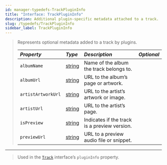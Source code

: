 ```yaml
---
id: manager-typedefs-TrackPluginInfo
title: "Interface: TrackPluginInfo"
description: Additional plugin-specific metadata attached to a track.
slug: /typedefs/TrackPluginInfo
sidebar_label: TrackPluginInfo
---
```


> Represents optional metadata added to a track by plugins.
> 
> | <i className="fa-solid fa-hashtag"/> Property | <i className="fa-solid fa-font"/> Type                                                            | <i className="fa-solid fa-list"/> Description | <i className="fa-solid fa-flask"/> Optional |
> |:----------------------------------------------|:--------------------------------------------------------------------------------------------------|:----------------------------------------------|:-------------------------------------------:|
> | `albumName`                                   | [string](https://developer.mozilla.org/en-US/docs/Web/JavaScript/Reference/Global_Objects/String) | Name of the album the track belongs to.       | <i className="fa-solid fa-check"/>          |
> | `albumUrl`                                    | [string](https://developer.mozilla.org/en-US/docs/Web/JavaScript/Reference/Global_Objects/String) | URL to the album’s page or artwork.           | <i className="fa-solid fa-check"/>          |
> | `artistArtworkUrl`                            | [string](https://developer.mozilla.org/en-US/docs/Web/JavaScript/Reference/Global_Objects/String) | URL to the artist’s artwork or image.         | <i className="fa-solid fa-check"/>          |
> | `artistUrl`                                   | [string](https://developer.mozilla.org/en-US/docs/Web/JavaScript/Reference/Global_Objects/String) | URL to the artist’s page.                     | <i className="fa-solid fa-check"/>          |
> | `isPreview`                                   | [string](https://developer.mozilla.org/en-US/docs/Web/JavaScript/Reference/Global_Objects/String) | Indicates if the track is a preview version.  | <i className="fa-solid fa-check"/>          |
> | `previewUrl`                                  | [string](https://developer.mozilla.org/en-US/docs/Web/JavaScript/Reference/Global_Objects/String) | URL to a preview audio file or snippet.       | <i className="fa-solid fa-check"/>          |

---

> Used in the [`Track`](./Track.mdx) interface’s `pluginInfo` property.
